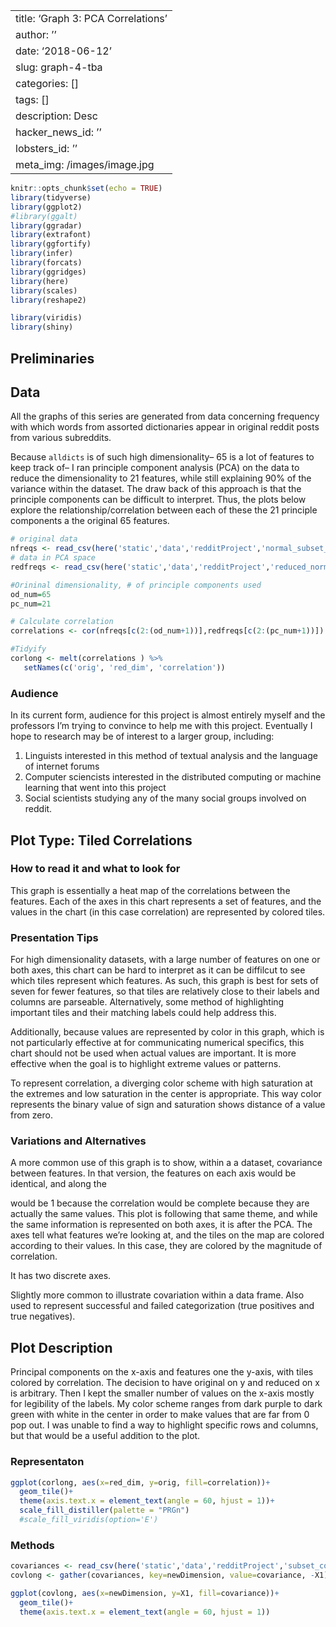 
---
title: 'Graph 3: PCA Correlations '
author: ''
date: '2018-06-12'
slug: graph-4-tba
categories: []
tags: []
description: Desc
hacker_news_id: ''
lobsters_id: ''
meta_img: /images/image.jpg
---


```r
knitr::opts_chunk$set(echo = TRUE)
library(tidyverse) 
library(ggplot2)
#library(ggalt)
library(ggradar)
library(extrafont)
library(ggfortify)
library(infer)
library(forcats)
library(ggridges)
library(here)
library(scales)
library(reshape2)

library(viridis)
library(shiny)
```



## Preliminaries
## Data

All the graphs of this series are generated from data concerning frequency with which words from assorted dictionaries appear in original reddit posts from various subreddits. 

Because `alldicts` is of such high dimensionality-- 65 is a lot of features to keep track of-- I ran principle component analysis (PCA) on the data to reduce the dimensionality to 21 features, while still explaining 90% of the variance within the dataset. The draw back of this approach is that the principle components can be difficult to interpret. Thus, the plots below explore the relationship/correlation between each of these the 21 principle components a the original 65 features. 

```r
# original data
nfreqs <- read_csv(here('static','data','redditProject','normal_subset_freqs.csv'))
# data in PCA space
redfreqs <- read_csv(here('static','data','redditProject','reduced_normal_subset_freqs'))

#Orininal dimensionality, # of principle components used
od_num=65
pc_num=21

# Calculate correlation
correlations <- cor(nfreqs[c(2:(od_num+1))],redfreqs[c(2:(pc_num+1))])

#Tidyify
corlong <- melt(correlations ) %>% 
   setNames(c('orig', 'red_dim', 'correlation'))

```


### Audience

In its current form, audience for this project is almost entirely myself and the professors I'm trying to convince to help me with this project. Eventually I hope to research may be of interest to a larger group, including: 

1. Linguists interested in this method of textual analysis and the language of internet forums
1. Computer sciencists interested in the distributed computing or machine learning that went into this project
1. Social scientists studying any of the many social groups involved on reddit. 

## Plot Type: Tiled Correlations

### How to read it and what to look for 
This graph is essentially a heat map of the correlations between the features. Each of the axes in this chart represents a set of features, and the values in the chart (in this case correlation) are represented by colored tiles. 

### Presentation Tips
For high dimensionality datasets, with a large number of features on one or both axes, this chart can be hard to interpret as it can be diffilcut to see which tiles represent which features. As such, this graph is best for sets of seven for fewer features, so that tiles are relatively close to their labels and columns are parseable. Alternatively, some method of highlighting important tiles and their matching labels could help address this. 

Additionally, because values are represented by color in this graph, which is not particularly effective at for communicating numerical specifics, this chart should not be used when actual values are important. It is more effective when the goal is to highlight extreme values or patterns.

To represent correlation, a diverging color scheme with high saturation at the extremes and low saturation in the center is appropriate. This way color represents the binary value of sign and saturation shows distance of a value from zero. 

### Variations and Alternatives
A more common use of this graph is to show, within a a dataset, covariance between features. In that version, the features on each axis would be identical, and along the 

would be 1 because the correlation would be complete because they are actually the same values. This plot is following that same theme, and while the same information is represented on both axes, it is after the PCA. The axes tell what features we’re looking at, and the tiles on the map are colored according to their values. In this case, they are colored by the magnitude of correlation.

It has two discrete axes. 


Slightly more common to illustrate covariation within a data frame. Also used to represent successful and failed categorization (true positives and true negatives). 

## Plot Description
Principal components on the x-axis and features one the y-axis, with tiles colored by correlation. The decision to have original on y and reduced on x is arbitrary. Then I kept the smaller number of values on the x-axis mostly for legibility of the labels. My color scheme ranges from dark purple to dark green with white in the center in order to make values that are far from 0 pop out. I was unable to find a way to highlight specific rows and columns, but that would be a useful addition to the plot. 

### Representaton 
```r
ggplot(corlong, aes(x=red_dim, y=orig, fill=correlation))+
  geom_tile()+ 
  theme(axis.text.x = element_text(angle = 60, hjust = 1))+
  scale_fill_distiller(palette = "PRGn")
  #scale_fill_viridis(option='E')

```


### Methods

```r
covariances <- read_csv(here('static','data','redditProject','subset_covariance.csv'))
covlong <- gather(covariances, key=newDimension, value=covariance, -X1)

ggplot(covlong, aes(x=newDimension, y=X1, fill=covariance))+
  geom_tile()+
  theme(axis.text.x = element_text(angle = 60, hjust = 1))
```

